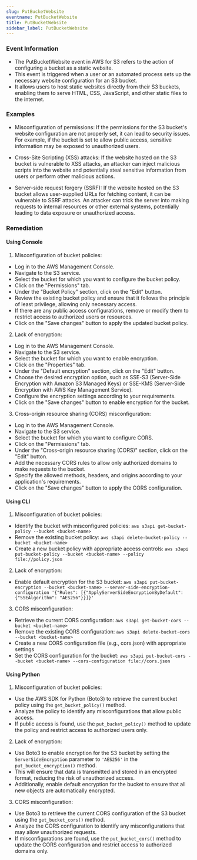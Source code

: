 ```yaml
--- 
slug: PutBucketWebsite
eventname: PutBucketWebsite
title: PutBucketWebsite
sidebar_label: PutBucketWebsite
---
```

                       
### Event Information

- The PutBucketWebsite event in AWS for S3 refers to the action of configuring a bucket as a static website. 
- This event is triggered when a user or an automated process sets up the necessary website configuration for an S3 bucket. 
- It allows users to host static websites directly from their S3 buckets, enabling them to serve HTML, CSS, JavaScript, and other static files to the internet.


### Examples

- Misconfiguration of permissions: If the permissions for the S3 bucket's website configuration are not properly set, it can lead to security issues. For example, if the bucket is set to allow public access, sensitive information may be exposed to unauthorized users.

- Cross-Site Scripting (XSS) attacks: If the website hosted on the S3 bucket is vulnerable to XSS attacks, an attacker can inject malicious scripts into the website and potentially steal sensitive information from users or perform other malicious actions.

- Server-side request forgery (SSRF): If the website hosted on the S3 bucket allows user-supplied URLs for fetching content, it can be vulnerable to SSRF attacks. An attacker can trick the server into making requests to internal resources or other external systems, potentially leading to data exposure or unauthorized access.

### Remediation

#### Using Console

1. Misconfiguration of bucket policies:
- Log in to the AWS Management Console.
- Navigate to the S3 service.
- Select the bucket for which you want to configure the bucket policy.
- Click on the "Permissions" tab.
- Under the "Bucket Policy" section, click on the "Edit" button.
- Review the existing bucket policy and ensure that it follows the principle of least privilege, allowing only necessary access.
- If there are any public access configurations, remove or modify them to restrict access to authorized users or resources.
- Click on the "Save changes" button to apply the updated bucket policy.

2. Lack of encryption:
- Log in to the AWS Management Console.
- Navigate to the S3 service.
- Select the bucket for which you want to enable encryption.
- Click on the "Properties" tab.
- Under the "Default encryption" section, click on the "Edit" button.
- Choose the desired encryption option, such as SSE-S3 (Server-Side Encryption with Amazon S3 Managed Keys) or SSE-KMS (Server-Side Encryption with AWS Key Management Service).
- Configure the encryption settings according to your requirements.
- Click on the "Save changes" button to enable encryption for the bucket.

3. Cross-origin resource sharing (CORS) misconfiguration:
- Log in to the AWS Management Console.
- Navigate to the S3 service.
- Select the bucket for which you want to configure CORS.
- Click on the "Permissions" tab.
- Under the "Cross-origin resource sharing (CORS)" section, click on the "Edit" button.
- Add the necessary CORS rules to allow only authorized domains to make requests to the bucket.
- Specify the allowed methods, headers, and origins according to your application's requirements.
- Click on the "Save changes" button to apply the CORS configuration.

#### Using CLI

1. Misconfiguration of bucket policies:
- Identify the bucket with misconfigured policies: `aws s3api get-bucket-policy --bucket <bucket-name>`
- Remove the existing bucket policy: `aws s3api delete-bucket-policy --bucket <bucket-name>`
- Create a new bucket policy with appropriate access controls: `aws s3api put-bucket-policy --bucket <bucket-name> --policy file://policy.json`

2. Lack of encryption:
- Enable default encryption for the S3 bucket: `aws s3api put-bucket-encryption --bucket <bucket-name> --server-side-encryption-configuration '{"Rules": [{"ApplyServerSideEncryptionByDefault": {"SSEAlgorithm": "AES256"}}]}'`

3. CORS misconfiguration:
- Retrieve the current CORS configuration: `aws s3api get-bucket-cors --bucket <bucket-name>`
- Remove the existing CORS configuration: `aws s3api delete-bucket-cors --bucket <bucket-name>`
- Create a new CORS configuration file (e.g., cors.json) with appropriate settings
- Set the CORS configuration for the bucket: `aws s3api put-bucket-cors --bucket <bucket-name> --cors-configuration file://cors.json`

#### Using Python

1. Misconfiguration of bucket policies:
- Use the AWS SDK for Python (Boto3) to retrieve the current bucket policy using the `get_bucket_policy()` method.
- Analyze the policy to identify any misconfigurations that allow public access.
- If public access is found, use the `put_bucket_policy()` method to update the policy and restrict access to authorized users only.

2. Lack of encryption:
- Use Boto3 to enable encryption for the S3 bucket by setting the `ServerSideEncryption` parameter to `'AES256'` in the `put_bucket_encryption()` method.
- This will ensure that data is transmitted and stored in an encrypted format, reducing the risk of unauthorized access.
- Additionally, enable default encryption for the bucket to ensure that all new objects are automatically encrypted.

3. CORS misconfiguration:
- Use Boto3 to retrieve the current CORS configuration of the S3 bucket using the `get_bucket_cors()` method.
- Analyze the CORS configuration to identify any misconfigurations that may allow unauthorized requests.
- If misconfigurations are found, use the `put_bucket_cors()` method to update the CORS configuration and restrict access to authorized domains only.


 